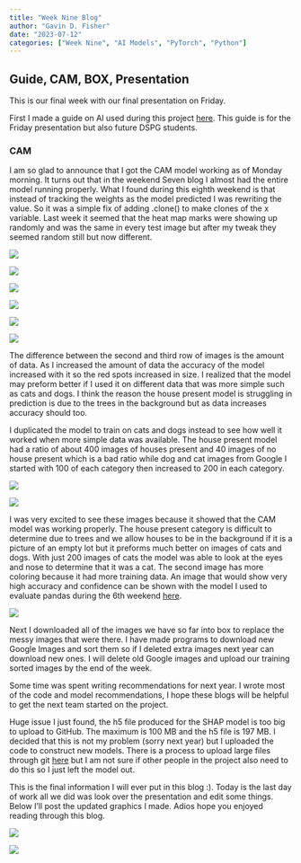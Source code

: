 ```yaml
---
title: "Week Nine Blog"
author: "Gavin D. Fisher"
date: "2023-07-12"
categories: ["Week Nine", "AI Models", "PyTorch", "Python"]
---
```


## Guide, CAM, BOX, Presentation

This is our final week with our final presentation on Friday.

First I made a guide on AI used during this project [here](https://gavinfishy.github.io/Gavin_DSPG_Blog/posts/Gavin-Fisher_AI_guide_w9/AI_guide.html){target="_blank"}. This guide is for the Friday presentation but also future DSPG students.

### CAM

I am so glad to announce that I got the CAM model working as of Monday morning. It turns out that in the weekend Seven blog I almost had the entire model running properly. What I found during this eighth weekend is that instead of tracking the weights as the model predicted I was rewriting the value. So it was a simple fix of adding .clone() to make clones of the x variable. Last week it seemed that the heat map marks were showing up randomly and was the same in every test image but after my tweak they seemed random still but now different.

::: {layout-ncol="2"}
![](house_orig.png)

![](none_orig.png)
:::

::: {layout-ncol="2"}
![](increased_data_house.png)

![](increased_data.png)
:::

::: {layout-ncol="2"}
![](house_cam.png)

![](no_house_cam.png)
:::

The difference between the second and third row of images is the amount of data. As I increased the amount of data the accuracy of the model increased with it so the red spots increased in size. I realized that the model may preform better if I used it on different data that was more simple such as cats and dogs. I think the reason the house present model is struggling in prediction is due to the trees in the background but as data increases accuracy should too.

I duplicated the model to train on cats and dogs instead to see how well it worked when more simple data was available. The house present model had a ratio of about 400 images of houses present and 40 images of no house present which is a bad ratio while dog and cat images from Google I started with 100 of each category then increased to 200 in each category.

![](cat.png)

![](cat2.png)

I was very excited to see these images because it showed that the CAM model was working properly. The house present category is difficult to determine due to trees and we allow houses to be in the background if it is a picture of an empty lot but it preforms much better on images of cats and dogs. With just 200 images of cats the model was able to look at the eyes and nose to determine that it was a cat. The second image has more coloring because it had more training data. An image that would show very high accuracy and confidence can be shown with the model I used to evaluate pandas during the 6th weekend [here](https://gavinfishy.github.io/Gavin_DSPG_Blog/posts/Gavin-Fisher_weekend6-7/Weekend_Six_Seven.html){target="_blank"}.

![](panda_identify.png)

Next I downloaded all of the images we have so far into box to replace the messy images that were there. I have made programs to download new Google Images and sort them so if I deleted extra images next year can download new ones. I will delete old Google images and upload our training sorted images by the end of the week.

Some time was spent writing recommendations for next year. I wrote most of the code and model recommendations, I hope these blogs will be helpful to get the next team started on the project.

Huge issue I just found, the h5 file produced for the SHAP model is too big to upload to GitHub. The maximum is 100 MB and the h5 file is 197 MB. I decided that this is not my problem (sorry next year) but I uploaded the code to construct new models. There is a process to upload large files through git [here](https://git-lfs.com/) but I am not sure if other people in the project also need to do this so I just left the model out.

This is the final information I will ever put in this blog :). Today is the last day of work all we did was look over the presentation and edit some things. Below I'll post the updated graphics I made. Adios hope you enjoyed reading through this blog.

![](Endgame model code plan edited.png)

![](DSPG project plan updated.png)


